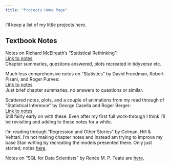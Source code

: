 ```yaml
---
title: "Projects Home Page"
---
```


I'll keep a list of my little projects here.

## Textbook Notes

Notes on Richard McElreath's "Statistical Rethinking":  
[Link to notes](https://jake-lawler.github.io/rethinking/)  
Chapter summaries, questions answered, plots recreated in tidyverse etc.  

Much less comprehensive notes on "Statistics" by David Freedman, Robert Pisani, and Roger Purves:  
[Link to notes](https://jake-lawler.github.io/Statistics-FPP/)  
Just brief chapter summaries, no answers to questions or similar.

Scattered notes, plots, and a couple of animations from my read through of "Statistical Inference" by George Casella and Roger Berger:  
[Link to notes](https://jake-lawler.github.io/StatisticalInference/)  
Still fairly early on with these. Even after my first full work-through I think I'll be revisiting and adding to these notes for a while.

I'm reading through "Regression and Other Stories" by Gelman, Hill & Vehtari. I'm not making chapter notes and instead am trying to improve my base Stan writing by recreating the models presented there. Only just started, notes [here](https://jake-lawler.github.io/RegressionStories/).

Notes on "SQL for Data Scientists" by Renée M. P. Teate are [here](https://jake-lawler.github.io/SQLforDataScientists/).







